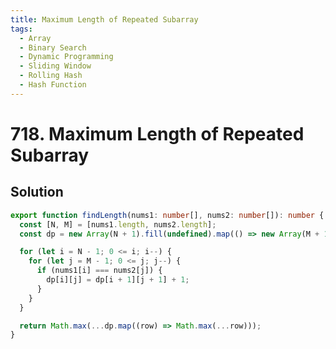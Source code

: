 ```yaml
---
title: Maximum Length of Repeated Subarray
tags:
  - Array
  - Binary Search
  - Dynamic Programming
  - Sliding Window
  - Rolling Hash
  - Hash Function
---
```


# 718. Maximum Length of Repeated Subarray

<Badges>
  <LevelBadge level="medium" />
  <TopicBadge name="Array" slug="array" />
  <TopicBadge name="Binary Search" slug="binary-search" />
  <TopicBadge name="Dynamic Programming" slug="dynamic-programming" />
  <TopicBadge name="Sliding Window" slug="sliding-window" />
  <TopicBadge name="Rolling Hash" slug="rolling-hash" />
  <TopicBadge name="Hash Function" slug="hash-function" />
</Badges>

## Solution

```typescript filename="solution.ts" copy
export function findLength(nums1: number[], nums2: number[]): number {
  const [N, M] = [nums1.length, nums2.length];
  const dp = new Array(N + 1).fill(undefined).map(() => new Array(M + 1).fill(0));

  for (let i = N - 1; 0 <= i; i--) {
    for (let j = M - 1; 0 <= j; j--) {
      if (nums1[i] === nums2[j]) {
        dp[i][j] = dp[i + 1][j + 1] + 1;
      }
    }
  }

  return Math.max(...dp.map((row) => Math.max(...row)));
}
```

<ProblemLink
  codingSite="leetcode"
  href="https://leetcode.com/problems/maximum-length-of-repeated-subarray/"
  title="Maximum Length of Repeated Subarray"
/>

